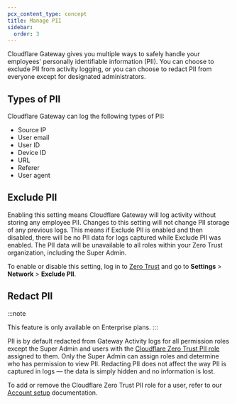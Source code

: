 ```yaml
---
pcx_content_type: concept
title: Manage PII
sidebar:
  order: 3
---
```


Cloudflare Gateway gives you multiple ways to safely handle your employees' personally identifiable information (PII). You can choose to exclude PII from activity logging, or you can choose to redact PII from everyone except for designated administrators.

## Types of PII

Cloudflare Gateway can log the following types of PII:

- Source IP
- User email
- User ID
- Device ID
- URL
- Referer
- User agent

## Exclude PII

Enabling this setting means Cloudflare Gateway will log activity without storing any employee PII. Changes to this setting will not change PII storage of any previous logs. This means if Exclude PII is enabled and then disabled, there will be no PII data for logs captured while Exclude PII was enabled. The PII data will be unavailable to all roles within your Zero Trust organization, including the Super Admin.

To enable or disable this setting, log in to [Zero Trust](https://one.dash.cloudflare.com/) and go to **Settings** > **Network** > **Exclude PII**.

## Redact PII

:::note

This feature is only available on Enterprise plans.
:::

PII is by default redacted from Gateway Activity logs for all permission roles except the Super Admin and users with the [Cloudflare Zero Trust PII role](/cloudflare-one/roles-permissions/#cloudflare-zero-trust-pii) assigned to them. Only the Super Admin can assign roles and determine who has permission to view PII. Redacting PII does not affect the way PII is captured in logs — the data is simply hidden and no information is lost.

To add or remove the Cloudflare Zero Trust PII role for a user, refer to our [Account setup](/fundamentals/manage-members/) documentation.
